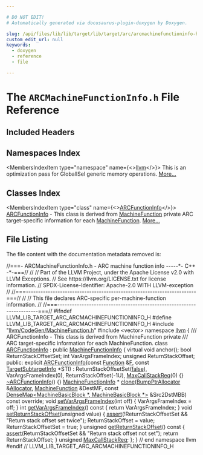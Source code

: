 ```yaml
---

# DO NOT EDIT!
# Automatically generated via docusaurus-plugin-doxygen by Doxygen.

slug: /api/files/lib/lib/target/lib/target/arc/arcmachinefunctioninfo-h
custom_edit_url: null
keywords:
  - doxygen
  - reference
  - file

---
```





# The `ARCMachineFunctionInfo.h` File Reference

<DoxygenPage pluginConfig={pluginConfig}>



## Included Headers

<IncludesList>
<IncludesListItem
  filePath="llvm/CodeGen/MachineFunction.h"
  permalink="/docs/api/files/include/include/llvm/include/llvm/codegen/machinefunction-h"
  isLocal="true" />
<IncludesListItem
  filePath="vector"
  permalink=""
  isLocal="false" />
</IncludesList>

## Namespaces Index

<MembersIndex>

<MembersIndexItem
  type="namespace"
  name={<><a href="/docs/api/namespaces/llvm">llvm</a></>}>
This is an optimization pass for GlobalISel generic memory operations. <a href="/docs/api/namespaces/llvm/#details">More...</a>
</MembersIndexItem>

</MembersIndex>

## Classes Index

<MembersIndex>

<MembersIndexItem
  type="class"
  name={<><a href="/docs/api/classes/llvm/arcfunctioninfo">ARCFunctionInfo</a></>}>
<a href="/docs/api/classes/llvm/arcfunctioninfo">ARCFunctionInfo</a> - This class is derived from <a href="/docs/api/classes/llvm/machinefunction">MachineFunction</a> private ARC target-specific information for each <a href="/docs/api/classes/llvm/machinefunction">MachineFunction</a>. <a href="/docs/api/classes/llvm/arcfunctioninfo/#details">More...</a>
</MembersIndexItem>

</MembersIndex>


## File Listing

The file content with the documentation metadata removed is:

<ProgramListing>

<Link id="l00001" /><CodeLine lineNumber="1"><Highlight kind="comment">//===- ARCMachineFunctionInfo.h - ARC machine function info -----&#42;- C++ -&#42;-===//</Highlight><Highlight kind="normal"></Highlight></CodeLine>
<Link id="l00002" /><CodeLine lineNumber="2"><Highlight kind="normal"></Highlight><Highlight kind="comment">//</Highlight><Highlight kind="normal"></Highlight></CodeLine>
<Link id="l00003" /><CodeLine lineNumber="3"><Highlight kind="normal"></Highlight><Highlight kind="comment">// Part of the LLVM Project, under the Apache License v2.0 with LLVM Exceptions.</Highlight><Highlight kind="normal"></Highlight></CodeLine>
<Link id="l00004" /><CodeLine lineNumber="4"><Highlight kind="normal"></Highlight><Highlight kind="comment">// See https://llvm.org/LICENSE.txt for license information.</Highlight><Highlight kind="normal"></Highlight></CodeLine>
<Link id="l00005" /><CodeLine lineNumber="5"><Highlight kind="normal"></Highlight><Highlight kind="comment">// SPDX-License-Identifier: Apache-2.0 WITH LLVM-exception</Highlight><Highlight kind="normal"></Highlight></CodeLine>
<Link id="l00006" /><CodeLine lineNumber="6"><Highlight kind="normal"></Highlight><Highlight kind="comment">//</Highlight><Highlight kind="normal"></Highlight></CodeLine>
<Link id="l00007" /><CodeLine lineNumber="7"><Highlight kind="normal"></Highlight><Highlight kind="comment">//===----------------------------------------------------------------------===//</Highlight><Highlight kind="normal"></Highlight></CodeLine>
<Link id="l00008" /><CodeLine lineNumber="8"><Highlight kind="normal"></Highlight><Highlight kind="comment">//</Highlight><Highlight kind="normal"></Highlight></CodeLine>
<Link id="l00009" /><CodeLine lineNumber="9"><Highlight kind="normal"></Highlight><Highlight kind="comment">// This file declares ARC-specific per-machine-function information.</Highlight><Highlight kind="normal"></Highlight></CodeLine>
<Link id="l00010" /><CodeLine lineNumber="10"><Highlight kind="normal"></Highlight><Highlight kind="comment">//</Highlight><Highlight kind="normal"></Highlight></CodeLine>
<Link id="l00011" /><CodeLine lineNumber="11"><Highlight kind="normal"></Highlight><Highlight kind="comment">//===----------------------------------------------------------------------===//</Highlight><Highlight kind="normal"></Highlight></CodeLine>
<Link id="l00012" /><CodeLine lineNumber="12"><Highlight kind="normal"></Highlight></CodeLine>
<Link id="l00013" /><CodeLine lineNumber="13"><Highlight kind="normal"></Highlight><Highlight kind="preprocessor">#ifndef LLVM&#95;LIB&#95;TARGET&#95;ARC&#95;ARCMACHINEFUNCTIONINFO&#95;H</Highlight><Highlight kind="normal"></Highlight></CodeLine>
<Link id="l00014" /><CodeLine lineNumber="14"><Highlight kind="normal"></Highlight><Highlight kind="preprocessor">#define LLVM&#95;LIB&#95;TARGET&#95;ARC&#95;ARCMACHINEFUNCTIONINFO&#95;H</Highlight><Highlight kind="normal"></Highlight></CodeLine>
<Link id="l00015" /><CodeLine lineNumber="15"><Highlight kind="normal"></Highlight></CodeLine>
<Link id="l00016" /><CodeLine lineNumber="16"><Highlight kind="normal"></Highlight><Highlight kind="preprocessor">#include &quot;<a href="/docs/api/files/include/include/llvm/include/llvm/codegen/machinefunction-h">llvm/CodeGen/MachineFunction.h</a>&quot;</Highlight><Highlight kind="normal"></Highlight></CodeLine>
<Link id="l00017" /><CodeLine lineNumber="17"><Highlight kind="normal"></Highlight><Highlight kind="preprocessor">#include &lt;vector&gt;</Highlight><Highlight kind="normal"></Highlight></CodeLine>
<Link id="l00018" /><CodeLine lineNumber="18"><Highlight kind="normal"></Highlight></CodeLine>
<Link id="l00019" /><CodeLine lineNumber="19"><Highlight kind="normal"></Highlight><Highlight kind="keyword">namespace </Highlight><Highlight kind="normal"><a href="/docs/api/namespaces/llvm">llvm</a> &#123;</Highlight></CodeLine>
<Link id="l00020" /><CodeLine lineNumber="20"><Highlight kind="normal"></Highlight><Highlight kind="comment"></Highlight></CodeLine>
<Link id="l00021" /><CodeLine lineNumber="21"><Highlight kind="comment">/// ARCFunctionInfo - This class is derived from MachineFunction private</Highlight></CodeLine>
<Link id="l00022" /><CodeLine lineNumber="22"><Highlight kind="comment">/// ARC target-specific information for each MachineFunction.</Highlight><Highlight kind="normal"></Highlight></CodeLine>
<Link id="l00023" /><CodeLine lineNumber="23" lineLink="/docs/api/classes/llvm/arcfunctioninfo"><Highlight kind="normal"></Highlight><Highlight kind="keyword">class </Highlight><Highlight kind="normal"><a href="/docs/api/classes/llvm/arcfunctioninfo/#a71015de0345971f446e092d1ac8342a3">ARCFunctionInfo</a> : </Highlight><Highlight kind="keyword">public</Highlight><Highlight kind="normal"> <a href="/docs/api/structs/llvm/machinefunctioninfo">MachineFunctionInfo</a> &#123;</Highlight></CodeLine>
<Link id="l00024" /><CodeLine lineNumber="24"><Highlight kind="normal">  </Highlight><Highlight kind="keyword">virtual</Highlight><Highlight kind="normal"> </Highlight><Highlight kind="keywordtype">void</Highlight><Highlight kind="normal"> anchor();</Highlight></CodeLine>
<Link id="l00025" /><CodeLine lineNumber="25"><Highlight kind="normal">  </Highlight><Highlight kind="keywordtype">bool</Highlight><Highlight kind="normal"> ReturnStackOffsetSet;</Highlight></CodeLine>
<Link id="l00026" /><CodeLine lineNumber="26"><Highlight kind="normal">  </Highlight><Highlight kind="keywordtype">int</Highlight><Highlight kind="normal"> VarArgsFrameIndex;</Highlight></CodeLine>
<Link id="l00027" /><CodeLine lineNumber="27"><Highlight kind="normal">  </Highlight><Highlight kind="keywordtype">unsigned</Highlight><Highlight kind="normal"> ReturnStackOffset;</Highlight></CodeLine>
<Link id="l00028" /><CodeLine lineNumber="28"><Highlight kind="normal"></Highlight></CodeLine>
<Link id="l00029" /><CodeLine lineNumber="29"><Highlight kind="normal"></Highlight><Highlight kind="keyword">public</Highlight><Highlight kind="normal">:</Highlight></CodeLine>
<Link id="l00030" /><CodeLine lineNumber="30" lineLink="/docs/api/classes/llvm/arcfunctioninfo/#a71015de0345971f446e092d1ac8342a3"><Highlight kind="normal">  </Highlight><Highlight kind="keyword">explicit</Highlight><Highlight kind="normal"> <a href="/docs/api/classes/llvm/arcfunctioninfo/#a71015de0345971f446e092d1ac8342a3">ARCFunctionInfo</a>(</Highlight><Highlight kind="keyword">const</Highlight><Highlight kind="normal"> <a href="/docs/api/classes/llvm/function">Function</a> &amp;<a href="/docs/api/files/lib/lib/support/md5-cpp/#a96d73bbd7af15cb1fc38c3f4a3bd82e9">F</a>, </Highlight><Highlight kind="keyword">const</Highlight><Highlight kind="normal"> <a href="/docs/api/classes/llvm/targetsubtargetinfo">TargetSubtargetInfo</a> &#42;STI)</Highlight></CodeLine>
<Link id="l00031" /><CodeLine lineNumber="31"><Highlight kind="normal">      : ReturnStackOffsetSet(<a href="/docs/api/namespaces/false">false</a>), VarArgsFrameIndex(0),</Highlight></CodeLine>
<Link id="l00032" /><CodeLine lineNumber="32"><Highlight kind="normal">        ReturnStackOffset(-1U), <a href="/docs/api/classes/llvm/arcfunctioninfo/#af271a123aa8560c98bb02cdc1c3ee3c7">MaxCallStackReq</a>(0) &#123;&#125;</Highlight></CodeLine>
<Link id="l00033" /><CodeLine lineNumber="33" lineLink="/docs/api/classes/llvm/arcfunctioninfo/#ac9d35def25cdd4014166064aa0691a87"><Highlight kind="normal">  <a href="/docs/api/classes/llvm/arcfunctioninfo/#ac9d35def25cdd4014166064aa0691a87">~ARCFunctionInfo</a>() &#123;&#125;</Highlight></CodeLine>
<Link id="l00034" /><CodeLine lineNumber="34"><Highlight kind="normal"></Highlight></CodeLine>
<Link id="l00035" /><CodeLine lineNumber="35"><Highlight kind="normal">  <a href="/docs/api/structs/llvm/machinefunctioninfo">MachineFunctionInfo</a> &#42;</Highlight></CodeLine>
<Link id="l00036" /><CodeLine lineNumber="36"><Highlight kind="normal">  <a href="/docs/api/classes/llvm/arcfunctioninfo/#a3bfa358d864a14ba0b54a37a67d4e29c">clone</a>(<a href="/docs/api/namespaces/llvm/#a8e612822d4ba7bb36c9c79582a567108">BumpPtrAllocator</a> &amp;<a href="/docs/api/files/lib/lib/codegen/regallocbasic-cpp/#ad5d00e1d77644d95847b9bf8da12b759">Allocator</a>, <a href="/docs/api/classes/llvm/machinefunction">MachineFunction</a> &amp;DestMF,</Highlight></CodeLine>
<Link id="l00037" /><CodeLine lineNumber="37"><Highlight kind="normal">        </Highlight><Highlight kind="keyword">const</Highlight><Highlight kind="normal"> <a href="/docs/api/classes/llvm/densemap">DenseMap&lt;MachineBasicBlock &#42;, MachineBasicBlock &#42;&gt;</a> &amp;Src2DstMBB)</Highlight></CodeLine>
<Link id="l00038" /><CodeLine lineNumber="38"><Highlight kind="normal">      </Highlight><Highlight kind="keyword">const override</Highlight><Highlight kind="normal">;</Highlight></CodeLine>
<Link id="l00039" /><CodeLine lineNumber="39"><Highlight kind="normal"></Highlight></CodeLine>
<Link id="l00040" /><CodeLine lineNumber="40" lineLink="/docs/api/classes/llvm/arcfunctioninfo/#adbca15e002eb78275911a61fef535360"><Highlight kind="normal">  </Highlight><Highlight kind="keywordtype">void</Highlight><Highlight kind="normal"> <a href="/docs/api/classes/llvm/arcfunctioninfo/#adbca15e002eb78275911a61fef535360">setVarArgsFrameIndex</a>(</Highlight><Highlight kind="keywordtype">int</Highlight><Highlight kind="normal"> off) &#123; VarArgsFrameIndex = off; &#125;</Highlight></CodeLine>
<Link id="l00041" /><CodeLine lineNumber="41" lineLink="/docs/api/classes/llvm/arcfunctioninfo/#aa86422c692d4883bee0ea393a30f6b24"><Highlight kind="normal">  </Highlight><Highlight kind="keywordtype">int</Highlight><Highlight kind="normal"> <a href="/docs/api/classes/llvm/arcfunctioninfo/#aa86422c692d4883bee0ea393a30f6b24">getVarArgsFrameIndex</a>()</Highlight><Highlight kind="keyword"> const </Highlight><Highlight kind="normal">&#123; </Highlight><Highlight kind="keywordflow">return</Highlight><Highlight kind="normal"> VarArgsFrameIndex; &#125;</Highlight></CodeLine>
<Link id="l00042" /><CodeLine lineNumber="42"><Highlight kind="normal"></Highlight></CodeLine>
<Link id="l00043" /><CodeLine lineNumber="43" lineLink="/docs/api/classes/llvm/arcfunctioninfo/#a2335120da604be3555df415f0219326a"><Highlight kind="normal">  </Highlight><Highlight kind="keywordtype">void</Highlight><Highlight kind="normal"> <a href="/docs/api/classes/llvm/arcfunctioninfo/#a2335120da604be3555df415f0219326a">setReturnStackOffset</a>(</Highlight><Highlight kind="keywordtype">unsigned</Highlight><Highlight kind="normal"> value) &#123;</Highlight></CodeLine>
<Link id="l00044" /><CodeLine lineNumber="44"><Highlight kind="normal">    <a href="/docs/api/files/lib/lib/target/lib/target/amdgpu/silowercontrolflow-cpp/#a4868c5d81c5ccc98c47aeab6244346a0">assert</a>(!ReturnStackOffsetSet &amp;&amp; </Highlight><Highlight kind="stringliteral">&quot;Return stack offset set twice&quot;</Highlight><Highlight kind="normal">);</Highlight></CodeLine>
<Link id="l00045" /><CodeLine lineNumber="45"><Highlight kind="normal">    ReturnStackOffset = value;</Highlight></CodeLine>
<Link id="l00046" /><CodeLine lineNumber="46"><Highlight kind="normal">    ReturnStackOffsetSet = </Highlight><Highlight kind="keyword">true</Highlight><Highlight kind="normal">;</Highlight></CodeLine>
<Link id="l00047" /><CodeLine lineNumber="47"><Highlight kind="normal">  &#125;</Highlight></CodeLine>
<Link id="l00048" /><CodeLine lineNumber="48"><Highlight kind="normal"></Highlight></CodeLine>
<Link id="l00049" /><CodeLine lineNumber="49" lineLink="/docs/api/classes/llvm/arcfunctioninfo/#a9da3754bd06b57bc6ed840202e607c3c"><Highlight kind="normal">  </Highlight><Highlight kind="keywordtype">unsigned</Highlight><Highlight kind="normal"> <a href="/docs/api/classes/llvm/arcfunctioninfo/#a9da3754bd06b57bc6ed840202e607c3c">getReturnStackOffset</a>()</Highlight><Highlight kind="keyword"> const </Highlight><Highlight kind="normal">&#123;</Highlight></CodeLine>
<Link id="l00050" /><CodeLine lineNumber="50"><Highlight kind="normal">    <a href="/docs/api/files/lib/lib/target/lib/target/amdgpu/silowercontrolflow-cpp/#a4868c5d81c5ccc98c47aeab6244346a0">assert</a>(ReturnStackOffsetSet &amp;&amp; </Highlight><Highlight kind="stringliteral">&quot;Return stack offset not set&quot;</Highlight><Highlight kind="normal">);</Highlight></CodeLine>
<Link id="l00051" /><CodeLine lineNumber="51"><Highlight kind="normal">    </Highlight><Highlight kind="keywordflow">return</Highlight><Highlight kind="normal"> ReturnStackOffset;</Highlight></CodeLine>
<Link id="l00052" /><CodeLine lineNumber="52"><Highlight kind="normal">  &#125;</Highlight></CodeLine>
<Link id="l00053" /><CodeLine lineNumber="53"><Highlight kind="normal"></Highlight></CodeLine>
<Link id="l00054" /><CodeLine lineNumber="54" lineLink="/docs/api/classes/llvm/arcfunctioninfo/#af271a123aa8560c98bb02cdc1c3ee3c7"><Highlight kind="normal">  </Highlight><Highlight kind="keywordtype">unsigned</Highlight><Highlight kind="normal"> <a href="/docs/api/classes/llvm/arcfunctioninfo/#af271a123aa8560c98bb02cdc1c3ee3c7">MaxCallStackReq</a>;</Highlight></CodeLine>
<Link id="l00055" /><CodeLine lineNumber="55"><Highlight kind="normal">&#125;;</Highlight></CodeLine>
<Link id="l00056" /><CodeLine lineNumber="56"><Highlight kind="normal"></Highlight></CodeLine>
<Link id="l00057" /><CodeLine lineNumber="57"><Highlight kind="normal">&#125; </Highlight><Highlight kind="comment">// end namespace llvm</Highlight><Highlight kind="normal"></Highlight></CodeLine>
<Link id="l00058" /><CodeLine lineNumber="58"><Highlight kind="normal"></Highlight></CodeLine>
<Link id="l00059" /><CodeLine lineNumber="59"><Highlight kind="normal"></Highlight><Highlight kind="preprocessor">#endif </Highlight><Highlight kind="comment">// LLVM&#95;LIB&#95;TARGET&#95;ARC&#95;ARCMACHINEFUNCTIONINFO&#95;H</Highlight><Highlight kind="normal"></Highlight></CodeLine>

</ProgramListing>


</DoxygenPage>
